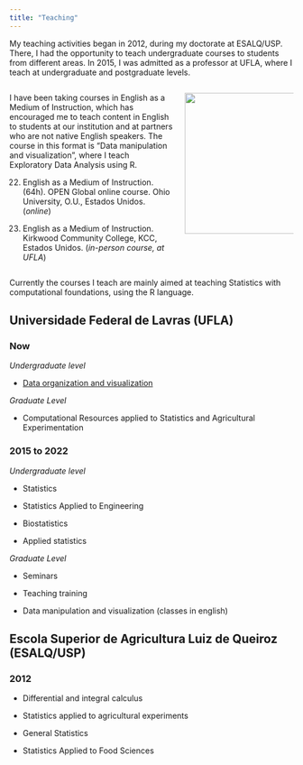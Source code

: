 ---
title: "Teaching"
---

My teaching activities began in 2012, during my doctorate at ESALQ/USP. There, I had the opportunity to teach undergraduate courses to students from different areas. In 2015, I was admitted as a professor at UFLA, where I teach at undergraduate and postgraduate levels.

::: columns
::: {.column width="60%"}
I have been taking courses in English as a Medium of Instruction, which has encouraged me to teach content in English to students at our institution and at partners who are not native English speakers. The course in this format is "Data manipulation and visualization", where I teach Exploratory Data Analysis using R. 

(2022) English as a Medium of Instruction. (64h). OPEN Global online course. Ohio University, O.U., Estados Unidos. (*online*)

(2018) English as a Medium of Instruction. Kirkwood Community College, KCC, Estados Unidos. (*in-person course, at UFLA*)
:::

::: {.column width="40%"}
![](img/EMI.png){fig-align="left" width="250"}
:::
:::

Currently the courses I teach are mainly aimed at teaching Statistics with computational foundations, using the R language.

## Universidade Federal de Lavras (UFLA)

### Now

*Undergraduate level*

- [Data organization and visualization](https://des-ufla.github.io/GES_109/Informacoes.html)

*Graduate Level*

- Computational Resources applied to Statistics and Agricultural Experimentation


### 2015 to 2022

*Undergraduate level*

- Statistics

- Statistics Applied to Engineering

- Biostatistics

- Applied statistics

*Graduate Level*

- Seminars

- Teaching training

- Data manipulation and visualization (classes in english)

## Escola Superior de Agricultura Luiz de Queiroz (ESALQ/USP)

### 2012

- Differential and integral calculus

- Statistics applied to agricultural experiments

- General Statistics

- Statistics Applied to Food Sciences
